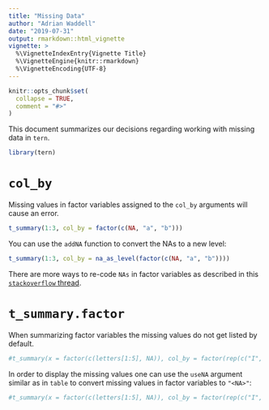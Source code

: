 ```yaml
---
title: "Missing Data"
author: "Adrian Waddell"
date: "2019-07-31"
output: rmarkdown::html_vignette
vignette: >
  %\VignetteIndexEntry{Vignette Title}
  %\VignetteEngine{knitr::rmarkdown}
  %\VignetteEncoding{UTF-8}
---
```


```r
knitr::opts_chunk$set(
  collapse = TRUE,
  comment = "#>"
)
```


This document summarizes our decisions regarding working with missing data in
`tern`.

```r
library(tern)
```

# `col_by`

Missing values in factor variables assigned to the `col_by` arguments will cause an error.

```r
t_summary(1:3, col_by = factor(c(NA, "a", "b")))
```

You can use the `addNA` function to convert the NAs to a new level:

```r
t_summary(1:3, col_by = na_as_level(factor(c(NA, "a", "b"))))
```

There are more ways to re-code `NAs` in factor variables as described in this
[`stackoverflow`
thread](https://stackoverflow.com/questions/39126537/replace-na-in-a-factor-column-in-r).

# `t_summary.factor`

When summarizing factor variables the missing values do not get listed by
default.

```r
#t_summary(x = factor(c(letters[1:5], NA)), col_by = factor(rep(c("I", "II"), 3)))
```

In order to display the missing values one can use the `useNA` argument similar
as in `table` to convert missing values in factor variables to `"<NA>"`:

```r
#t_summary(x = factor(c(letters[1:5], NA)), col_by = factor(rep(c("I", "II"), 3)), useNA = "ifany")
```

